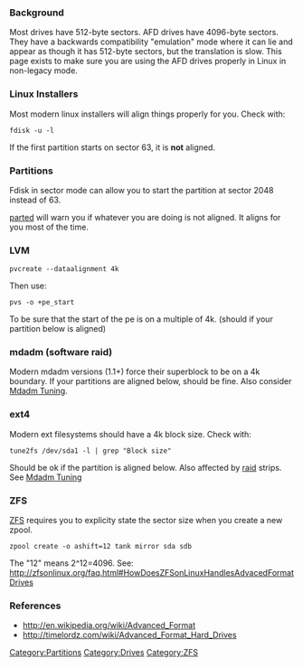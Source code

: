 === Background ===
Most drives have 512-byte sectors. AFD drives have 4096-byte sectors. They have a backwards compatibility "emulation" mode where it can lie and appear as though it has 512-byte sectors, but the translation is slow. This page exists to make sure you are using the AFD drives properly in Linux in non-legacy mode.

=== Linux Installers ===
Most modern linux installers will align things properly for you. Check with:
 fdisk -u -l 

If the first partition starts on sector 63, it is '''not''' aligned.

=== Partitions ===
Fdisk in sector mode can allow you to start the partition at sector 2048 instead of 63.

[[parted]] will warn you if whatever you are doing is not aligned. It aligns for you most of the time.

=== LVM ===
 pvcreate --dataalignment 4k
Then use:
 pvs -o +pe_start
To be sure that the start of the pe is on a multiple of 4k. (should if your partition below is aligned)

=== mdadm (software raid) ===
Modern mdadm versions (1.1+) force their superblock to be on a 4k boundary. If your partitions are aligned below, should be fine. Also consider [[Mdadm Tuning]].

=== ext4 ===
Modern ext filesystems should have a 4k block size. Check with:
 tune2fs /dev/sda1 -l | grep "Block size"

Should be ok if the partition is aligned below. Also affected by [[raid]] strips. See [[Mdadm Tuning]]

=== ZFS ===
[[ZFS]] requires you to explicity state the sector size when you create a new zpool. 
 zpool create -o ashift=12 tank mirror sda sdb
The "12" means 2^12=4096. See: http://zfsonlinux.org/faq.html#HowDoesZFSonLinuxHandlesAdvacedFormatDrives

=== References ===
* http://en.wikipedia.org/wiki/Advanced_Format
* http://timelordz.com/wiki/Advanced_Format_Hard_Drives

[[Category:Partitions]][[Category:Drives]][[Category:ZFS]]